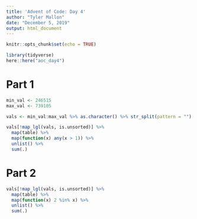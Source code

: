 ```yaml
---
title: 'Advent of Code: Day 4'
author: "Tyler Mallon"
date: "December 5, 2019"
output: html_document
---
```


```r
knitr::opts_chunk$set(echo = TRUE)
```

```r
library(tidyverse)
here::here("aoc_day4")
```

# Part 1

```r
min_val <- 246515
max_val <- 739105

vals <- min_val:max_val %>% as.character() %>% str_split(pattern = "")

vals[!map_lgl(vals, is.unsorted)] %>%
  map(table) %>%
  map(function(x) any(x > 1)) %>%
  unlist() %>%
  sum(.)
```

# Part 2

```r
vals[!map_lgl(vals, is.unsorted)] %>%
  map(table) %>%
  map(function(x) 2 %in% x) %>%
  unlist() %>%
  sum(.)
```
